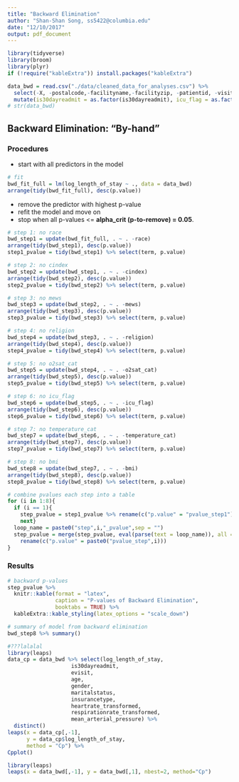 ```yaml
---
title: "Backward Elimination"
author: "Shan-Shan Song, ss5422@columbia.edu"
date: "12/10/2017"
output: pdf_document
---
```


```r
library(tidyverse)
library(broom)
library(plyr)
if (!require("kableExtra")) install.packages("kableExtra")

data_bwd = read.csv("./data/cleaned_data_for_analyses.csv") %>% 
  select(-X, -postalcode,-facilityname,-facilityzip, -patientid, -visitid, -date) %>% 
  mutate(is30dayreadmit = as.factor(is30dayreadmit), icu_flag = as.factor(icu_flag))
# str(data_bwd)
```

## Backward Elimination: "By-hand" 

### Procedures

- start with all predictors in the model

```r
# fit
bwd_fit_full = lm(log_length_of_stay ~ ., data = data_bwd)
arrange(tidy(bwd_fit_full), desc(p.value))
```

- remove the predictor with highest p-value
- refit the model and move on
- stop when all p-values <= **alpha_crit (p-to-remove) = 0.05**.

```r
# step 1: no race
bwd_step1 = update(bwd_fit_full, . ~ . -race)
arrange(tidy(bwd_step1), desc(p.value))
step1_pvalue = tidy(bwd_step1) %>% select(term, p.value)

# step 2: no cindex
bwd_step2 = update(bwd_step1, . ~ . -cindex)
arrange(tidy(bwd_step2), desc(p.value))
step2_pvalue = tidy(bwd_step2) %>% select(term, p.value)

# step 3: no mews
bwd_step3 = update(bwd_step2, . ~ . -mews)
arrange(tidy(bwd_step3), desc(p.value))
step3_pvalue = tidy(bwd_step3) %>% select(term, p.value)

# step 4: no religion
bwd_step4 = update(bwd_step3, . ~ . -religion)
arrange(tidy(bwd_step4), desc(p.value))
step4_pvalue = tidy(bwd_step4) %>% select(term, p.value)

# step 5: no o2sat_cat
bwd_step5 = update(bwd_step4, . ~ . -o2sat_cat)
arrange(tidy(bwd_step5), desc(p.value))
step5_pvalue = tidy(bwd_step5) %>% select(term, p.value)

# step 6: no icu_flag
bwd_step6 = update(bwd_step5, . ~ . -icu_flag)
arrange(tidy(bwd_step6), desc(p.value))
step6_pvalue = tidy(bwd_step6) %>% select(term, p.value)

# step 7: no temperature_cat
bwd_step7 = update(bwd_step6, . ~ . -temperature_cat)
arrange(tidy(bwd_step7), desc(p.value))
step7_pvalue = tidy(bwd_step7) %>% select(term, p.value)

# step 8: no bmi
bwd_step8 = update(bwd_step7, . ~ . -bmi)
arrange(tidy(bwd_step8), desc(p.value))
step8_pvalue = tidy(bwd_step8) %>% select(term, p.value)

# combine pvalues each step into a table
for (i in 1:8){
  if (i == 1){
    step_pvalue = step1_pvalue %>% rename(c("p.value" = "pvalue_step1"))
    next}
  loop_name = paste0("step",i,"_pvalue",sep = "")
  step_pvalue = merge(step_pvalue, eval(parse(text = loop_name)), all = TRUE, by = "term") %>% 
    rename(c("p.value" = paste0("pvalue_step",i)))
}
```

### Results

```r
# backward p-values
step_pvalue %>% 
  knitr::kable(format = "latex", 
               caption = "P-values of Backward Elimination",
               booktabs = TRUE) %>% 
  kableExtra::kable_styling(latex_options = "scale_down")

# summary of model from backward elimination
bwd_step8 %>% summary() 

#???lalalal
library(leaps)
data_cp = data_bwd %>% select(log_length_of_stay, 
                    is30dayreadmit, 
                    evisit,
                    age,
                    gender,
                    maritalstatus,
                    insurancetype,
                    heartrate_transformed, 
                    respirationrate_transformed,
                    mean_arterial_pressure) %>% 
  distinct()
leaps(x = data_cp[,-1],
      y = data_cp$log_length_of_stay,
      method = "Cp") %>%
Cpplot()

library(leaps)
leaps(x = data_bwd[,-1], y = data_bwd[,1], nbest=2, method="Cp")
```
